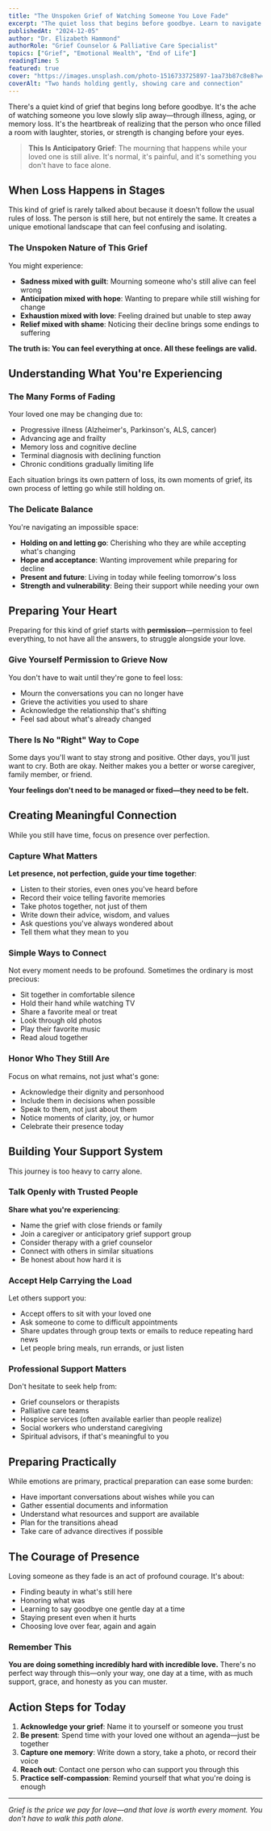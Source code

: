 ```yaml
---
title: "The Unspoken Grief of Watching Someone You Love Fade"
excerpt: "The quiet loss that begins before goodbye. Learn to navigate anticipatory grief with compassion for yourself and presence for your loved one."
publishedAt: "2024-12-05"
author: "Dr. Elizabeth Hammond"
authorRole: "Grief Counselor & Palliative Care Specialist"
topics: ["Grief", "Emotional Health", "End of Life"]
readingTime: 5
featured: true
cover: "https://images.unsplash.com/photo-1516733725897-1aa73b87c8e8?w=800&h=400&fit=crop"
coverAlt: "Two hands holding gently, showing care and connection"
---
```


There's a quiet kind of grief that begins long before goodbye. It's the ache of watching someone you love slowly slip away—through illness, aging, or memory loss. It's the heartbreak of realizing that the person who once filled a room with laughter, stories, or strength is changing before your eyes.

> **This Is Anticipatory Grief**: The mourning that happens while your loved one is still alive. It's normal, it's painful, and it's something you don't have to face alone.

## When Loss Happens in Stages

This kind of grief is rarely talked about because it doesn't follow the usual rules of loss. The person is still here, but not entirely the same. It creates a unique emotional landscape that can feel confusing and isolating.

### The Unspoken Nature of This Grief

You might experience:
- **Sadness mixed with guilt**: Mourning someone who's still alive can feel wrong
- **Anticipation mixed with hope**: Wanting to prepare while still wishing for change
- **Exhaustion mixed with love**: Feeling drained but unable to step away
- **Relief mixed with shame**: Noticing their decline brings some endings to suffering

**The truth is: You can feel everything at once. All these feelings are valid.**

## Understanding What You're Experiencing

### The Many Forms of Fading

Your loved one may be changing due to:
- Progressive illness (Alzheimer's, Parkinson's, ALS, cancer)
- Advancing age and frailty
- Memory loss and cognitive decline
- Terminal diagnosis with declining function
- Chronic conditions gradually limiting life

Each situation brings its own pattern of loss, its own moments of grief, its own process of letting go while still holding on.

### The Delicate Balance

You're navigating an impossible space:
- **Holding on and letting go**: Cherishing who they are while accepting what's changing
- **Hope and acceptance**: Wanting improvement while preparing for decline
- **Present and future**: Living in today while feeling tomorrow's loss
- **Strength and vulnerability**: Being their support while needing your own

## Preparing Your Heart

Preparing for this kind of grief starts with **permission**—permission to feel everything, to not have all the answers, to struggle alongside your love.

### Give Yourself Permission to Grieve Now

You don't have to wait until they're gone to feel loss:
- Mourn the conversations you can no longer have
- Grieve the activities you used to share
- Acknowledge the relationship that's shifting
- Feel sad about what's already changed

### There Is No "Right" Way to Cope

Some days you'll want to stay strong and positive. Other days, you'll just want to cry. Both are okay. Neither makes you a better or worse caregiver, family member, or friend.

**Your feelings don't need to be managed or fixed—they need to be felt.**

## Creating Meaningful Connection

While you still have time, focus on presence over perfection.

### Capture What Matters

**Let presence, not perfection, guide your time together**:
- Listen to their stories, even ones you've heard before
- Record their voice telling favorite memories
- Take photos together, not just of them
- Write down their advice, wisdom, and values
- Ask questions you've always wondered about
- Tell them what they mean to you

### Simple Ways to Connect

Not every moment needs to be profound. Sometimes the ordinary is most precious:
- Sit together in comfortable silence
- Hold their hand while watching TV
- Share a favorite meal or treat
- Look through old photos
- Play their favorite music
- Read aloud together

### Honor Who They Still Are

Focus on what remains, not just what's gone:
- Acknowledge their dignity and personhood
- Include them in decisions when possible
- Speak to them, not just about them
- Notice moments of clarity, joy, or humor
- Celebrate their presence today

## Building Your Support System

This journey is too heavy to carry alone.

### Talk Openly with Trusted People

**Share what you're experiencing**:
- Name the grief with close friends or family
- Join a caregiver or anticipatory grief support group
- Consider therapy with a grief counselor
- Connect with others in similar situations
- Be honest about how hard it is

### Accept Help Carrying the Load

Let others support you:
- Accept offers to sit with your loved one
- Ask someone to come to difficult appointments
- Share updates through group texts or emails to reduce repeating hard news
- Let people bring meals, run errands, or just listen

### Professional Support Matters

Don't hesitate to seek help from:
- Grief counselors or therapists
- Palliative care teams
- Hospice services (often available earlier than people realize)
- Social workers who understand caregiving
- Spiritual advisors, if that's meaningful to you

## Preparing Practically

While emotions are primary, practical preparation can ease some burden:
- Have important conversations about wishes while you can
- Gather essential documents and information
- Understand what resources and support are available
- Plan for the transitions ahead
- Take care of advance directives if possible

## The Courage of Presence

Loving someone as they fade is an act of profound courage. It's about:
- Finding beauty in what's still here
- Honoring what was
- Learning to say goodbye one gentle day at a time
- Staying present even when it hurts
- Choosing love over fear, again and again

### Remember This

**You are doing something incredibly hard with incredible love.** There's no perfect way through this—only your way, one day at a time, with as much support, grace, and honesty as you can muster.

## Action Steps for Today

1. **Acknowledge your grief**: Name it to yourself or someone you trust
2. **Be present**: Spend time with your loved one without an agenda—just be together
3. **Capture one memory**: Write down a story, take a photo, or record their voice
4. **Reach out**: Contact one person who can support you through this
5. **Practice self-compassion**: Remind yourself that what you're doing is enough

---

*Grief is the price we pay for love—and that love is worth every moment. You don't have to walk this path alone.*
